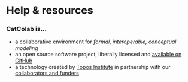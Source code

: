 
# Help & resources

### CatColab is...

- a collaborative environment for *formal, interoperable, conceptual modeling*
- an open source software project, liberally licensed and [available on
  GitHub](https://github.com/ToposInstitute/CatColab)
- a technology created by [Topos Institute](https://topos.site/) in partnership
  with our <A href="/help/credits">collaborators and funders</A>
